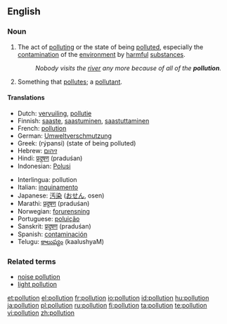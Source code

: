 {{wikipedia}}
==English==

===Noun===
{{en-noun}}

# The act of [[polluting]] or the state of being [[polluted]], especially the [[contamination]] of the [[environment]] by [[harmful]] [[substance]]s.
#:''Nobody visits the [[river]] any more because of all of the '''pollution'''.''
# Something that [[pollute]]s; a [[pollutant]].

====Translations====
{{rfc-trans}}
{{top}}
*Dutch: [[vervuiling]], [[pollutie]]
*Finnish: [[saaste]], [[saastuminen]], [[saastuttaminen]]
*French: [[pollution]] {{f}}
*German: [[Umweltverschmutzung]]
*Greek: {{t|el|ρύπανση|f|sc=Grek}} (rýpansi) (state of being polluted)
*Hebrew: [[זיהום]]
*Hindi: [[प्रदुषण]] (praduśan)
*Indonesian: [[Polusi]]
{{mid}}
*Interlingua: pollution
*Italian: [[inquinamento]]
*Japanese: [[汚染]] ([[おせん]], osen)
*Marathi: [[प्रदुषण]] (praduśan)
*Norwegian: [[forurensning]]
*Portuguese: [[poluição]] {{f}}
*Sanskrit: [[प्रदुषण]] (praduśan)
*Spanish: [[contaminación]]
*Telugu: [[కాలుష్యం]] (kaalushyaM)
{{bottom}}

===Related terms===
*[[noise pollution]]
*[[light pollution]]

[[et:pollution]]
[[el:pollution]]
[[fr:pollution]]
[[io:pollution]]
[[id:pollution]]
[[hu:pollution]]
[[ja:pollution]]
[[pl:pollution]]
[[ru:pollution]]
[[fi:pollution]]
[[ta:pollution]]
[[te:pollution]]
[[vi:pollution]]
[[zh:pollution]]